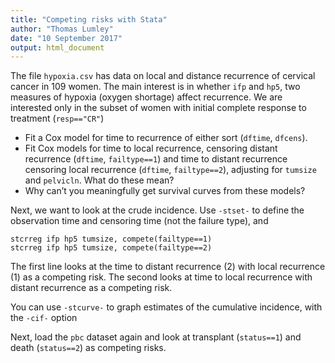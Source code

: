 ```yaml
---
title: "Competing risks with Stata"
author: "Thomas Lumley"
date: "10 September 2017"
output: html_document
---
```


The file `hypoxia.csv` has data on local and distance recurrence of cervical cancer in 109 women.  The main interest is in whether `ifp` and `hp5`, two measures of hypoxia (oxygen shortage) affect recurrence. We are interested only in the subset of women with initial complete response to treatment (`resp=="CR"`)


- Fit a Cox model for time to recurrence of either sort (`dftime`, `dfcens`).
-  Fit Cox models for time to local recurrence, censoring distant recurrence (`dftime`, `failtype==1`) and time to distant recurrence censoring local recurrence (`dftime`, `failtype==2`), adjusting for `tumsize` and `pelvicln`. What do these mean?
- Why can't you meaningfully get survival curves from these models?


Next, we want to look at the crude incidence.  Use `-stset-` to define the observation time and censoring time (not the failure type), and 

```
stcrreg ifp hp5 tumsize, compete(failtype==1)
stcrreg ifp hp5 tumsize, compete(failtype==2)
```

The first line looks at the time to distant recurrence (2) with local recurrence (1) as a competing risk. The second looks at time to local recurrence with distant recurrence as a competing risk.

You can use `-stcurve-` to graph estimates of the cumulative incidence, with the `-cif-` option



Next, load the `pbc` dataset again and look at transplant (`status==1`) and death (`status==2`) as competing risks.